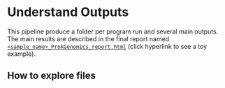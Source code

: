 # Understand Outputs 

This pipeline produce a folder per program run and several main outputs. The main results are described in the final report named [`<sample_name>_ProkGenomics_report.html`](report.html) (click hyperlink to see a toy example).

## How to explore files



